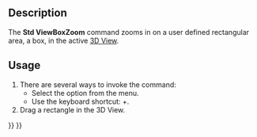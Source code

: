 <languages/>

{{Docnav
|[[Std_ViewZoomOut|ViewZoomOut]]
|[[Std_ViewDockUndockFullscreen|ViewDockUndockFullscreen]]
|[[Std_View_Menu|Std View Menu]]
|IconL=Std_ViewZoomOut.svg
|IconR=
|IconC=Freecad.svg
}}

{{GuiCommand
|Name=Std ViewBoxZoom
|MenuLocation=View → Zoom → Box Zoom
|Workbenches=All
|Shortcut={{KEY|Ctrl}}+{{KEY|B}}
|SeeAlso=[[Std_ViewZoomIn|Std ViewZoomIn]], [[Std_ViewZoomOut|Std ViewZoomOut]]
}}

==Description==

The '''Std ViewBoxZoom''' command zooms in on a user defined rectangular area, a box, in the active [[3D_View|3D View]].

==Usage==

# There are several ways to invoke the command:
#* Select the {{MenuCommand|View → Zoom → [[Image:Std_ViewBoxZoom.svg|16px]] Box Zoom}} option from the menu.
#* Use the keyboard shortcut: {{KEY|Ctrl}}+{{KEY|B}}.
# Drag a rectangle in the 3D View.


{{Docnav
|[[Std_ViewZoomOut|ViewZoomOut]]
|[[Std_ViewDockUndockFullscreen|ViewDockUndockFullscreen]]
|[[Std_View_Menu|Std View Menu]]
|IconL=Std_ViewZoomOut.svg
|IconR=
|IconC=Freecad.svg
}}

{{Std_Base_navi{{#translation:}}}}
{{Userdocnavi{{#translation:}}}}